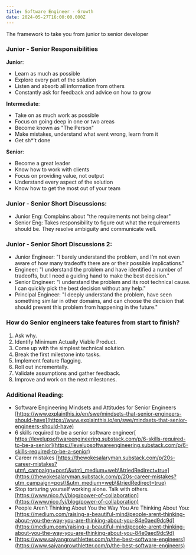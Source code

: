 ```yaml
---
title: Software Engineer - Growth
date: 2024-05-27T16:00:00.000Z
---
```


The framework to take you from junior to senior developer

### Junior - Senior Responsibilities

**Junior**:

* Learn as much as possible
* Explore every part of the solution
* Listen and absorb all information from others
* Constantly ask for feedback and advice on how to grow

**Intermediate**:

* Take on as much work as possible
* Focus on going deep in one or two areas
* Become known as "The Person"
* Make mistakes, understand what went wrong, learn from it
* Get sh\*'t done

**Senior**:

* Become a great leader
* Know how to work with clients
* Focus on providing value, not output
* Understand every aspect of the solution
* Know how to get the most out of your team

### Junior - Senior Short Discussions:

* Junior Eng: Complains about "the requirements not being clear"
* Senior Eng: Takes responsibility to figure out what the requirements should be. They resolve ambiguity and communicate well.

### Junior - Senior Short Discussions 2:

* Junior Engineer: "I barely understand the problem, and I’m not even aware of how many tradeoffs there are or their possible implications."
* Engineer: "I understand the problem and have identified a number of tradeoffs, but I need a guiding hand to make the best decision."
* Senior Engineer: "I understand the problem and its root technical cause. I can quickly pick the best decision without any help."
* Principal Engineer: "I deeply understand the problem, have seen something similar in other domains, and can choose the decision that should prevent this problem from happening in the future."

### How do Senior engineers take features from start to finish?

1. Ask why.
2. Identify Minimum Actually Viable Product.
3. Come up with the simplest technical solution.
4. Break the first milestone into tasks.
5. Implement feature flagging.
6. Roll out incrementally.
7. Validate assumptions and gather feedback.
8. Improve and work on the next milestones.

### Additional Reading:

* Software Engineering Mindsets and Attitudes for Senior Engineers [https://www.explainthis.io/en/swe/mindsets-that-senior-engineers-should-have](https://www.explainthis.io/en/swe/mindsets-that-senior-engineers-should-have)
* 6 skills required to be a senior software engineer[ https://levelupsoftwareengineering.substack.com/p/6-skills-required-to-be-a-senior](https://levelupsoftwareengineering.substack.com/p/6-skills-required-to-be-a-senior)
* Career mistakes [https://thewokesalaryman.substack.com/p/20s-career-mistakes?utm\_campaign=post\&utm\_medium=web\&triedRedirect=true](https://thewokesalaryman.substack.com/p/20s-career-mistakes?utm_campaign=post\&utm_medium=web\&triedRedirect=true)
* Stop torturing yourself working alone. Talk with others. [https://www.nico.fyi/blog/power-of-collaboration](https://www.nico.fyi/blog/power-of-collaboration)
* People Aren’t Thinking About You the Way You Are Thinking About You: [https://medium.com/raising-a-beautiful-mind/people-arent-thinking-about-you-the-way-you-are-thinking-about-you-84e0aed9dc9d](https://medium.com/raising-a-beautiful-mind/people-arent-thinking-about-you-the-way-you-are-thinking-about-you-84e0aed9dc9d)
* [https://www.saiyangrowthletter.com/p/the-best-software-engineers](https://www.saiyangrowthletter.com/p/the-best-software-engineers)
